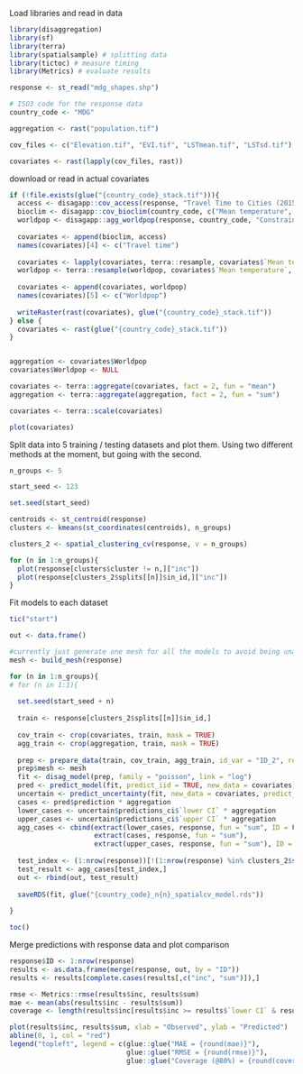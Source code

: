 
Load libraries and read in data

```r
library(disaggregation)
library(sf)
library(terra)
library(spatialsample) # splitting data
library(tictoc) # measure timing
library(Metrics) # evaluate results

response <- st_read("mdg_shapes.shp")

# ISO3 code for the response data
country_code <- "MDG"

aggregation <- rast("population.tif")

cov_files <- c("Elevation.tif", "EVI.tif", "LSTmean.tif", "LSTsd.tif")

covariates <- rast(lapply(cov_files, rast))
```


download or read in actual covariates

```r
if (!file.exists(glue("{country_code}_stack.tif"))){
  access <- disagapp::cov_access(response, "Travel Time to Cities (2015)")
  bioclim <- disagapp::cov_bioclim(country_code, c("Mean temperature", "Isothermality", "Total precipitation"), response)
  worldpop <- disagapp::agg_worldpop(response, country_code, "Constrained", "1km", 2020)
  
  covariates <- append(bioclim, access)
  names(covariates)[4] <- c("Travel time")
  
  covariates <- lapply(covariates, terra::resample, covariates$`Mean temperature`)
  worldpop <- terra::resample(worldpop, covariates$`Mean temperature`, method = "sum")
  
  covariates <- append(covariates, worldpop)
  names(covariates)[5] <- c("Worldpop")
  
  writeRaster(rast(covariates), glue("{country_code}_stack.tif"))
} else {
  covariates <- rast(glue("{country_code}_stack.tif"))
}


aggregation <- covariates$Worldpop
covariates$Worldpop <- NULL

covariates <- terra::aggregate(covariates, fact = 2, fun = "mean")
aggregation <- terra::aggregate(aggregation, fact = 2, fun = "sum")

covariates <- terra::scale(covariates)

plot(covariates)
```


Split data into 5 training / testing datasets and plot them. Using two different methods at the moment, but going with the second.

```r
n_groups <- 5

start_seed <- 123

set.seed(start_seed)

centroids <- st_centroid(response)
clusters <- kmeans(st_coordinates(centroids), n_groups)

clusters_2 <- spatial_clustering_cv(response, v = n_groups)

for (n in 1:n_groups){
  plot(response[clusters$cluster != n,]["inc"])
  plot(response[clusters_2$splits[[n]]$in_id,]["inc"])
}

```

Fit models to each dataset

```r

tic("start")

out <- data.frame()

#currently just generate one mesh for all the models to avoid being unable to predict outside
mesh <- build_mesh(response)

for (n in 1:n_groups){
# for (n in 1:1){
  
  set.seed(start_seed + n)
  
  train <- response[clusters_2$splits[[n]]$in_id,]
  
  cov_train <- crop(covariates, train, mask = TRUE)
  agg_train <- crop(aggregation, train, mask = TRUE)
  
  prep <- prepare_data(train, cov_train, agg_train, id_var = "ID_2", response_var = "inc", na_action = TRUE, make_mesh = FALSE)
  prep$mesh <- mesh
  fit <- disag_model(prep, family = "poisson", link = "log")
  pred <- predict_model(fit, predict_iid = TRUE, new_data = covariates)
  uncertain <- predict_uncertainty(fit, new_data = covariates, predict_iid = TRUE, CI = 0.8)
  cases <- pred$prediction * aggregation
  lower_cases <- uncertain$predictions_ci$`lower CI` * aggregation
  upper_cases <- uncertain$predictions_ci$`upper CI` * aggregation
  agg_cases <- cbind(extract(lower_cases, response, fun = "sum", ID = FALSE), 
                     extract(cases, response, fun = "sum"), 
                     extract(upper_cases, response, fun = "sum"), ID = FALSE)
  
  test_index <- (1:nrow(response))[!(1:nrow(response) %in% clusters_2$splits[[n]]$in_id)]
  test_result <- agg_cases[test_index,]
  out <- rbind(out, test_result)
  
  saveRDS(fit, glue("{country_code}_n{n}_spatialcv_model.rds"))
  
}

toc()

```

Merge predictions with response data and plot comparison

```r

response$ID <- 1:nrow(response)
results <- as.data.frame(merge(response, out, by = "ID"))
results <- results[complete.cases(results[,c("inc", "sum")]),]

rmse <- Metrics::rmse(results$inc, results$sum)
mae <- mean(abs(results$inc - results$sum))
coverage <- length(results$inc[results$inc >= results$`lower CI` & results$inc <= results$`upper CI`]) / nrow(response) * 100

plot(results$inc, results$sum, xlab = "Observed", ylab = "Predicted")
abline(0, 1, col = "red")
legend("topleft", legend = c(glue::glue("MAE = {round(mae)}"), 
                             glue::glue("RMSE = {round(rmse)}"),
                             glue::glue("Coverage (@80%) = {round(coverage)} % ")))
```

